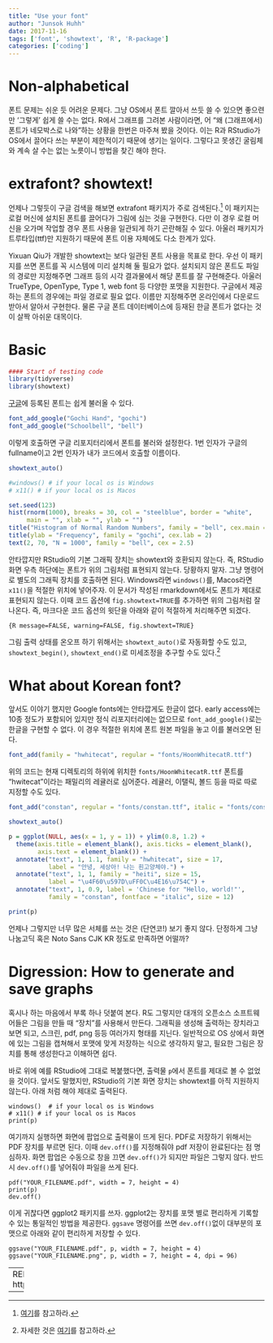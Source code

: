 ```yaml
---
title: "Use your font"
author: "Junsok Huhh"
date: 2017-11-16
tags: ['font', 'showtext', 'R', 'R-package']
categories: ['coding'] 
---
```


<style>
pre.bluebox {
    background-color: #aabbff !important;
}
pre.redbox {
    background-color: #ffbbbb !important;
}
</style>

# Non-alphabetical 

폰트 문제는 쉬운 듯 어려운 문제다. 그냥 OS에서 폰트 깔아서 쓰듯 쓸 수 있으면 좋으련만 '그렇게' 쉽게 쓸 수는 없다. R에서 그래프를 그려본 사람이라면, 어 "왜 (그래프에서) 폰트가 네모박스로 나와"하는 상황을 한번은 마주쳐 봤을 것이다. 이는 R과 RStudio가 OS에서 끌어다 쓰는 부분이 제한적이기 때문에 생기는 일이다. 그렇다고 못생긴 굴림체와 계속 살 수는 없는 노릇이니 방법을 찾긴 해야 한다. 

# extrafont? showtext!

언제나 그렇듯이 구글 검색을 해보면 extrafont 패키지가 주로 검색된다.[^extrafont] 이 패키지는 로컬 머신에 설치된 폰트를 끌어다가 그림에 심는 것을 구현한다. 다만 이 경우 로컬 머신을 오가며 작업할 경우 폰트 사용을 일관되게 하기 곤란해질 수 있다. 아울러 패키지가 트루타입(ttf)만 지원하기 때문에 폰트 이용 자체에도 다소 한계가 있다. 

Yixuan Qiu가 개발한 showtext는 보다 일관된 폰트 사용을 목표로 한다. 우선 이 패키지를 쓰면 폰트를 꼭 시스템에 미리 설치해 둘 필요가 없다. 설치되지 않은 폰트도 파일의 경로만 지정해주면 그래프 등의 시각 결과물에서 해당 폰트를 잘 구현해준다. 아울러 TrueType, OpenType, Type 1, web font 등 다양한 포맷을 지원한다. 구글에서 제공하는 폰트의 경우에는  파일 경로로 필요 없다. 이름만 지정해주면 온라인에서 다운로드 받아서 알아서 구현한다. 물론 구글 폰트 데이터베이스에 등재된 한글 폰트가 없다는 것이 살짝 아쉬운 대목이다. 


[^extrafont]: [여기](http://freesearch.pe.kr/archives/3138)를 참고하라. 

# Basic 

```R
#### Start of testing code 
library(tidyverse)
library(showtext)
```

[구글](https://fonts.google.com/)에 등록된 폰트는 쉽게 불러올 수 있다. 

```R
font_add_google("Gochi Hand", "gochi")
font_add_google("Schoolbell", "bell")
```

이렇게 호출하면 구글 리포지터리에서 폰트를 불러와 설정한다. 1번 인자가 구글의 fullname이고 2번 인자가 내가 코드에서 호출할 이름이다. 

```R
showtext_auto()

#windows() # if your local os is Windows 
# x11() # if your local os is Macos 

set.seed(123)
hist(rnorm(1000), breaks = 30, col = "steelblue", border = "white",
     main = "", xlab = "", ylab = "")
title("Histogram of Normal Random Numbers", family = "bell", cex.main = 2)
title(ylab = "Frequency", family = "gochi", cex.lab = 2)
text(2, 70, "N = 1000", family = "bell", cex = 2.5)
```

안타깝지만 RStudio의 기본 그래픽 장치는 showtext와 호환되지 않는다. 즉, RStudio 화면 우측 하단에는 폰트가 위의 그림처럼 표현되지 않는다. 당황하지 말자. 그냥 명령어로 별도의 그래픽 장치를 호출하면 된다. Windows라면 `windows()`를, Macos라면 `x11()`을 적절한 위치에 넣어주자. 이 문서가 작성된 rmarkdown에서도 폰트가 제대로 표현되지 않는다. 이때 코드 옵션에  `fig.showtext=TRUE`를 추가하면 위의 그림처럼 잘 나온다. 즉, 마크다운 코드 옵션의 윗단을 아래와 같이 적절하게 처리해주면 되겠다. 

```{}
{R message=FALSE, warning=FALSE, fig.showtext=TRUE}
```

그림 출력 상태를 온오프 하기 위해서는 `showtext_auto()`로 자동화할 수도 있고, `showtext_begin()`, `showtext_end()`로 미세조정을 추구할 수도 있다.[^showtext] 

[^showtext]: 자세한 것은 [여기](https://cran.rstudio.com/web/packages/showtext/vignettes/introduction.html)를 참고하라. 

# What about Korean font? 

앞서도 이야기 했지만 Google fonts에는 안타깝게도 한글이 없다. early access에는 10종 정도가 포함되어 있지만 정식 리포지터리에는 없으므로 `font_add_google()`로는 한글을 구현할 수 없다. 이 경우 적절한 위치에 폰트 원본 파일을 놓고 이를 불러오면 된다. 

```R
font_add(family = "hwhitecat", regular = "fonts/HoonWhitecatR.ttf")
```

위의 코드는 현재 디렉토리의 하위에 위치한 `fonts/HoonWhitecatR.ttf` 폰트를 "hwitecat"이라는 패밀리의 레귤러로 심어준다. 레귤러, 이탤릭, 볼드 등을 따로 따로 지정할 수도 있다. 

```R
font_add("constan", regular = "fonts/constan.ttf", italic = "fonts/constani.ttf")
```

```R

showtext_auto()

p = ggplot(NULL, aes(x = 1, y = 1)) + ylim(0.8, 1.2) +
  theme(axis.title = element_blank(), axis.ticks = element_blank(),
        axis.text = element_blank()) +
  annotate("text", 1, 1.1, family = "hwhitecat", size = 17,
           label = "안녕, 세상아! 나는 흰고양체야.") + 
  annotate("text", 1, 1, family = "heiti", size = 15,
           label = "\u4F60\u597D\uFF0C\u4E16\u754C") +
  annotate("text", 1, 0.9, label = 'Chinese for "Hello, world!"',
           family = "constan", fontface = "italic", size = 12)

print(p)
```

언제나 그렇지만 너무 많은 서체를 쓰는 것은 (단연코!) 보기 좋지 않다. 단정하게 그냥 나눔고딕 혹은 Noto Sans CJK KR 정도로 만족하면 어떨까? 

# Digression: How to generate and save graphs 

혹시나 하는 마음에서 부록 하나 덧붙여 본다. R도 그렇지만 대개의 오픈소스 소프트웨어들은 그림을 만들 때 "장치"를 사용해서 만든다. 그래픽을 생성해 출력하는 장치라고 보면 되고, 스크린, pdf, png 등등 여러가지 형태를 지닌다. 일반적으로 OS 상에서 화면에 있는 그림을 캡쳐해서 포맷에 맞게 저장하는 식으로 생각하지 말고, 필요한 그림은 장치를 통해 생성한다고 이해하면 쉽다. 

바로 위에 예를  RStudio에 그대로 복붙했다면, 출력물 `p`에서 폰트를 제대로 볼 수 없었을 것이다. 앞서도 말했지만, RStudio의 기본 화면 장치는 showtext를 아직 지원하지 않는다. 아래 처럼 해야 제대로 출력된다. 

```{}
windows()  # if your local os is Windows 
# x11() # if your local os is Macos 
print(p)
```

여기까지 실행하면 화면에 팝업으로 출력물이 뜨게 된다. PDF로 저장하기 위해서는 PDF 장치를 부르면 된다. 이때 `dev.off()`를 지정해줘야 pdf 저장이 완료된다는 점 명심하자. 화면 팝업은 수동으로 창을 끄면 `dev.off()`가 되지만 파일은 그렇지 않다. 반드시 `dev.off()`를 넣어줘야 파일을 쓰게 된다. 

```{}
pdf("YOUR_FILENAME.pdf", width = 7, height = 4) 
print(p) 
dev.off()
```

이게 귀찮다면 ggplot2 패키지를 쓰자. ggplot2는 장치를 포맷 별로 편리하게 기록할 수 있는 통일적인 방법을 제공한다. `ggsave` 명령어를 쓰면 `dev.off()`없이 대부분의 포맷으로 아래와 같이 편리하게 저장할 수 있다. 

```{}
ggsave("YOUR_FILENAME.pdf", p, width = 7, height = 4)
ggsave("YOUR_FILENAME.png", p, width = 7, height = 4, dpi = 96)
```

---
REFERENCE 
https://cran.rstudio.com/web/packages/showtext/vignettes/introduction.html

---